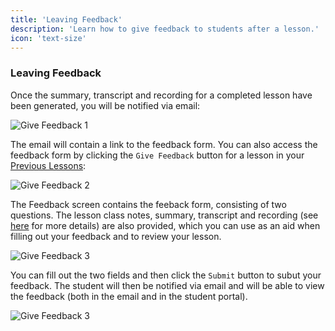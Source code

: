 ```yaml
---
title: 'Leaving Feedback'
description: 'Learn how to give feedback to students after a lesson.'
icon: 'text-size'
---
```


### Leaving Feedback

Once the summary, transcript and recording for a completed lesson have been generated, you will be notified via email:

![Give Feedback 1](/images/give-feedback-1.png)

The email will contain a link to the feedback form. You can also access the feedback form by clicking the `Give Feedback` button for a lesson in your [Previous Lessons](https://platform.tutoros.app/lessons?filter=previous):

![Give Feedback 2](/images/give-feedback-2.png)

The Feedback screen contains the feeback form, consisting of two questions. The lesson class notes, summary, transcript and recording (see [here](lessons/post-lesson-classroom) for more details) are also provided, which you can use as an aid when filling out your feedback and to review your lesson. 

![Give Feedback 3](/images/give-feedback-3.png)

You can fill out the two fields and then click the `Submit` button to subut your feedback. The student will then be notified via email and will be able to view the feedback (both in the email and in the student portal).

![Give Feedback 3](/images/give-feedback-4.png)